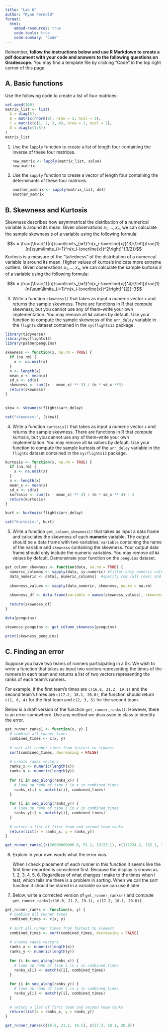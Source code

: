 ```yaml
---
title: "Lab 6"
author: "Ryan Fernald"
format: 
  html:
    embed-resources: true
    code-tools: true
    code-summary: "Code"
---
```


Remember, **follow the instructions below and use R Markdown to create a pdf document with your code and answers to the following questions on Gradescope.** You may find a template file by clicking "Code" in the top right corner of this page.

## A. Basic functions

Use the following code to create a list of four matrices:

```r
set.seed(100)
matrix_list <- list(
  A = diag(5),
  B = matrix(rnorm(9), nrow = 3, ncol = 3),
  C = matrix(c(1, 2, 3, 4), nrow = 2, ncol = 2),
  D = diag(c(1:5))
)
matrix_list
```

1.  Use the `lapply` function to create a list of length four containing the inverse of these four matrices.

    ```r

    new_matrix <- lapply(matrix_list, solve)
    new_matrix
    ```

2.  Use the `sapply` function to create a vector of length four containing the determinants of these four matrices.

    ```r
    another_matrix <- sapply(matrix_list, det)
    another_matrix
    ```

## B. Skewness and Kurtosis

Skewness describes how asymmetrical the distribution of a numerical variable is around its mean. Given observations $x_1,\ldots, x_n$, we can calculate the sample skewness $s$ of a variable using the following formula:

$$s = \frac{\frac{1}{n}\sum\limits_{i=1}^n(x_i-\overline{x})^3}{\left[\frac{1}{n}\sum\limits_{i=1}^n(x_i-\overline{x})^2\right]^{3/2}}$$ Kurtosis is a measure of the "tailedness" of the distribution of a numerical variable is around its mean. Higher values of kurtosis indicate more extreme outliers. Given observations $x_1,\ldots, x_n$, we can calculate the sample kurtosis $k$ of a variable using the following formula:

$$k = \frac{\frac{1}{n}\sum\limits_{i=1}^n(x_i-\overline{x})^4}{\left[\frac{1}{n}\sum\limits_{i=1}^n(x_i-\overline{x})^2\right]^{2}}-3$$

3.  Write a function `skewness()` that takes as input a numeric vector `x` and returns the sample skewness. There are functions in R that compute skewness, but you cannot use any of them--write your own implementation. You may remove all `NA` values by default. Use your function to compute the sample skewness of the `arr_delay` variable in the `flights` dataset contained in the `nycflights13` package.

```r
library(tidyverse)
library(nycflights13)
library(palmerpenguins)
```

```r
skewness <- function(x, na.rm = TRUE) {
  if (na.rm) {
    x <- na.omit(x)
  }
  n <- length(x)
  mean_x <- mean(x)
  sd_x <- sd(x)
  skewness <- sum((x - mean_x) ** 3) / (n * sd_x **3)
  return(skewness)
}
  
```

```r

skew <- skewness(flights$arr_delay)

cat("skewness:", (skew))
```

4.  Write a function `kurtosis()` that takes as input a numeric vector `x` and returns the sample skewness. There are functions in R that compute kurtosis, but you cannot use any of them--write your own implementation. You may remove all `NA` values by default. Use your function to compute the sample kurtosis of the `arr_delay` variable in the `flights` dataset contained in the `nycflights13` package.

```r
kurtosis <- function(x, na.rm = TRUE) {
  if (na.rm) {
    x <- na.omit(x)
  }
  n <- length(x)
  mean_x <- mean(x)
  sd_x <- sd(x)
  kurtosis <- sum((x - mean_x) ** 4) / (n * sd_x ** 4) - 3
  return(kurtosis)
}
```

```r
kurt <- kurtosis(flights$arr_delay)

cat("kurtosis:", kurt)
```

5.  Write a function `get_column_skewness()` that takes as input a data frame and calculates the skewness of each **numeric** variable. The output should be a data frame with two variables: `variable` containing the name of the variable and `skewness` containing the skewness. Your output data frame should only include the numeric variables. You may remove all `NA` values by default. Demonstrate your function on the `penguins` dataset.

```r
get_column_skewness <- function(data, na.rm = TRUE) {
  numeric_columns <- sapply(data, is.numeric) #filter only numeric columns
  data_numeric <- data[, numeric_columns]  #specify row (all rows) and column (only the numeric ones)
  
  skewness_values <- sapply(data_numeric, skewness, na.rm = na.rm)
  
  skewness_df <- data.frame(variable = names(skewness_values), skewness = skewness_values)
  
  return(skewness_df)
}
```

```r
data(penguins)

skewness_penguins <- get_column_skewness(penguins)

print(skewness_penguins)
```

## C. Finding an error

Suppose you have two teams of runners participating in a 5k. We wish to write a function that takes as input two vectors representing the times of the runners in each team and returns a list of two vectors representing the ranks of each team's runners.

For example, if the first team's times are `c(16.8, 21.2, 19.1)` and the second team's times are `c(17.2, 18.1, 20.0)`, the function should return `c(1, 6, 4)` for the first team and `c(2, 3, 5)` for the second team.

Below is a draft version of the function `get_runner_ranks()`. However, there is an error somewhere. Use any method we discussed in class to identify the error.

```r
get_runner_ranks1 <- function(x, y) {
  # combine all runner times
  combined_times <- c(x, y) 
  
  # sort all runner times from fastest to slowest
  sort(combined_times, decreasing = FALSE)
  
  # create ranks vectors
  ranks_x <- numeric(length(x))
  ranks_y <- numeric(length(y))
  
  for (i in seq_along(ranks_x)) {
    # look up rank of time i in x in combined_times
    ranks_x[i] <- match(x[i], combined_times)
  }
  
  for (i in seq_along(ranks_y)) {
    # look up rank of time i in y in combined_times
    ranks_y[i] <- match(y[i], combined_times)
  }
  
  # return a list of first team and second team ranks
  return(list(x = ranks_x, y = ranks_y))
}
```

```r
get_runner_ranks1(c(20000000000.8, 51.2, 19123.1), c(171234.2, 132.1, 20.0))
```

6.  Explain in your own words what the error was.

    When I check placement of each runner in this function it seems like the first time recorded is considered first. Because the display is shown as 1, 2, 3, 4, 5, 6. Regardless of what changes I make to the times when I test, which tells me there is a problem in sorting. When we call the sort function it should be stored in a variable so we can use it later.

7.  Below, write a corrected version of `get_runner_ranks()` and compute `get_runner_ranks(c(16.8, 21.2, 19.1), c(17.2, 18.1, 20.0))`.

```r
get_runner_ranks <- function(x, y) {
  # combine all runner times
  combined_times <- c(x, y) 
  
  # sort all runner times from fastest to slowest
  combined_times <- sort(combined_times, decreasing = FALSE)
  
  # create ranks vectors
  ranks_x <- numeric(length(x))
  ranks_y <- numeric(length(y))
  
  for (i in seq_along(ranks_x)) {
    # look up rank of time i in x in combined_times
    ranks_x[i] <- match(x[i], combined_times)
  }
  
  for (i in seq_along(ranks_y)) {
    # look up rank of time i in y in combined_times
    ranks_y[i] <- match(y[i], combined_times)
  }
  
  # return a list of first team and second team ranks
  return(list(x = ranks_x, y = ranks_y))
}
```

```r
get_runner_ranks(c(16.8, 21.2, 19.1), c(17.2, 18.1, 20.0))
```
